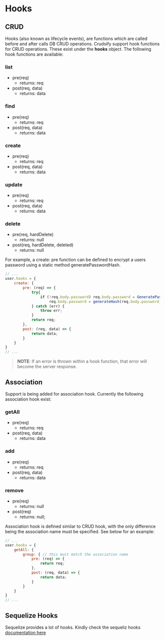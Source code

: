 # Hooks

## CRUD

Hooks (also known as lifecycle events), are functions which are called before and after calls DB CRUD operations.
Crudsify support hook functions for CRUD operations. These exist under the **hooks** object.
The following hook functions are available:

### list

- pre(req)
  - returns: req
- post(req, data)
  - returns: data

### find

- pre(req)
  - returns: req
- post(req, data)
  - returns: data

### create

- pre(req)
  - returns: req
- post(req, data)
  - returns: data

### update

- pre(req)
  - returns: req
- post(req, data)
  - returns: data

### delete

- pre(req, hardDelete)
  - returns: null
- post(req, hardDelete, deleted)
  - returns: null

For example, a create: pre function can be defined to encrypt a users password using a static method generatePasswordHash.

```js filename="models/user.js"
// ...
user.hooks = {
    create: {
        pre: (req) => {
            try{
                if (!req.body.password) req.body.password = GeneratePassword(10, false);
                    req.body.password = generateHash(req.body.password).hash;
            } catch (err) {
                throw err;
            }
            return req;
        },
        post: (req, data) => {
            return data;
        }
    }
}
// ...
```
> **NOTE**: If an error is thrown within a hook function, that error will become the server response.
## Association

Support is being added for association hook. Currently the following association hook exist:

### getAll

- pre(req)
  - returns: req
- post(req, data)
  - returns: data

### add

- pre(req)
  - returns: req
- post(req, data)
  - returns: data

### remove

- pre(req)
  - returns: null
- post(req)
  - returns: null;

Association hook is defined similar to CRUD hook, with the only difference being the association name must be specified. See below for an example:

```js filename="models/user.js"
// ...
user.hooks = {
    getAll: {
        group: { // this must match the association name
            pre: (req) => {
                return req;
            },
            post: (req, data) => {
                return data;
            }
        }
    }
}
// ...
```

## Sequelize Hooks

Sequelize provides a lot of hooks.
Kindly check the sequeliz hooks [documentation here](https://sequelize.org/docs/v6/other-topics/hooks/)
